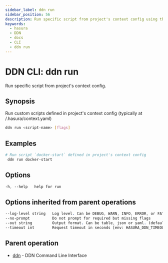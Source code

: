 ```yaml
---
sidebar_label: ddn run
sidebar_position: 56
description: Run specific script from project's context config using the DDN CLI
keywords:
  - hasura
  - DDN
  - docs
  - CLI
  - ddn run
---
```


# DDN CLI: ddn run

Run specific script from project's context config.

## Synopsis

Run custom scripts defined in project's context config (typically at <project-root>/.hasura/context.yaml)

```bash
ddn run <script-name> [flags]
```

## Examples

```bash
# Run script `docker-start` defined in project's context config
 ddn run docker-start
```

## Options

```sass
-h, --help   help for run
```

## Options inherited from parent operations

```sass
--log-level string   Log level. Can be DEBUG, WARN, INFO, ERROR, or FATAL. (default "INFO")
--no-prompt          Do not prompt for required but missing flags
--out string         Output format. Can be table, json or yaml. (default "table")
--timeout int        Request timeout in seconds [env: HASURA_DDN_TIMEOUT] (default 100)
```

## Parent operation

- [ddn](/cli/commands/ddn) - DDN Command Line Interface
